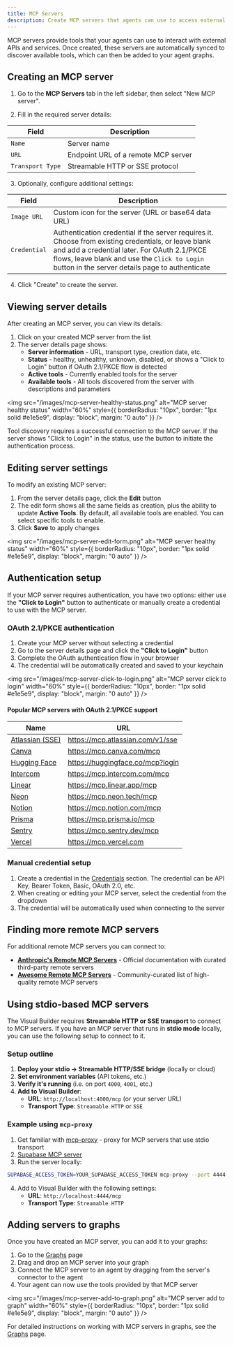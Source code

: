 ```yaml
---
title: MCP Servers
description: Create MCP servers that agents can use to access external services.
---
```


MCP servers provide tools that your agents can use to interact with external APIs and services. Once created, these servers are automatically synced to discover available tools, which can then be added to your agent graphs.

## Creating an MCP server

1. Go to the **MCP Servers** tab in the left sidebar, then select "New MCP server".

2. Fill in the required server details:

| Field | Description |
|-------|-------------|
| `Name` | Server name |
| `URL` | Endpoint URL of a remote MCP server |
| `Transport Type` | Streamable HTTP or SSE protocol |

3. Optionally, configure additional settings:

| Field | Description |
|-------|-------------|
| `Image URL` | Custom icon for the server (URL or base64 data URL) |
| `Credential` | Authentication credential if the server requires it. Choose from existing credentials, or leave blank and add a credential later. For OAuth 2.1/PKCE flows, leave blank and use the `Click to Login` button in the server details page to authenticate |

4. Click "Create" to create the server.

## Viewing server details

After creating an MCP server, you can view its details:

1. Click on your created MCP server from the list
2. The server details page shows:
   - **Server information** - URL, transport type, creation date, etc.
   - **Status** - healthy, unhealthy, unknown, disabled, or shows a "Click to Login" button if OAuth 2.1/PKCE flow is detected
   - **Active tools** - Currently enabled tools for the server
   - **Available tools** - All tools discovered from the server with descriptions and parameters

<img
  src="/images/mcp-server-healthy-status.png"
  alt="MCP server healthy status"
  width="60%"
  style={{ borderRadius: "10px", border: "1px solid #e1e5e9", display: "block", margin: "0 auto" }}
/>

<Note>Tool discovery requires a successful connection to the MCP server. If the server shows "Click to Login" in the status, use the button to initiate the authentication process.</Note>

## Editing server settings

To modify an existing MCP server:

1. From the server details page, click the **Edit** button
2. The edit form shows all the same fields as creation, plus the ability to update **Active Tools**. By default, all available tools are enabled. You can select specific tools to enable.
3. Click **Save** to apply changes

<img
  src="/images/mcp-server-edit-form.png"
  alt="MCP server healthy status"
  width="60%"
  style={{ borderRadius: "10px", border: "1px solid #e1e5e9", display: "block", margin: "0 auto" }}
/>

## Authentication setup

If your MCP server requires authentication, you have two options: either use the **"Click to Login"** button to authenticate or manually create a credential to use with the MCP server.

### OAuth 2.1/PKCE authentication
1. Create your MCP server without selecting a credential
2. Go to the server details page and click the **"Click to Login"** button
3. Complete the OAuth authentication flow in your browser
4. The credential will be automatically created and saved to your keychain

<img
  src="/images/mcp-server-click-to-login.png"
  alt="MCP server click to login"
  width="60%"
  style={{ borderRadius: "10px", border: "1px solid #e1e5e9", display: "block", margin: "0 auto" }}
/>

#### Popular MCP servers with OAuth 2.1/PKCE support

| Name | URL |
|------|-----|
| [Atlassian (SSE)](https://support.atlassian.com/rovo/docs/getting-started-with-the-atlassian-remote-mcp-server/) | https://mcp.atlassian.com/v1/sse |
| [Canva](https://www.canva.dev/docs/connect/canva-mcp-server-setup/) | https://mcp.canva.com/mcp |
| [Hugging Face](https://huggingface.co/mcp) | https://huggingface.co/mcp?login |
| [Intercom](https://developers.intercom.com/docs/guides/mcp) | https://mcp.intercom.com/mcp |
| [Linear](https://linear.app/docs/mcp) | https://mcp.linear.app/mcp |
| [Neon](https://neon.com/docs/ai/neon-mcp-server) | https://mcp.neon.tech/mcp |
| [Notion](https://developers.notion.com/docs/get-started-with-mcp) | https://mcp.notion.com/mcp |
| [Prisma](https://www.prisma.io/docs/postgres/integrations/mcp-server#remote-mcp-server) | https://mcp.prisma.io/mcp |
| [Sentry](https://docs.sentry.io/product/sentry-mcp/) | https://mcp.sentry.dev/mcp |
| [Vercel](https://vercel.com/docs/mcp/vercel-mcp) | https://mcp.vercel.com |


### Manual credential setup
1. Create a credential in the [Credentials](/visual-builder/credentials) section. The credential can be API Key, Bearer Token, Basic, OAuth 2.0, etc.
2. When creating or editing your MCP server, select the credential from the dropdown
3. The credential will be automatically used when connecting to the server


## Finding more remote MCP servers

For additional remote MCP servers you can connect to:

- **[Anthropic's Remote MCP Servers](https://docs.anthropic.com/en/docs/agents-and-tools/remote-mcp-servers)** - Official documentation with curated third-party remote servers
- **[Awesome Remote MCP Servers](https://github.com/jaw9c/awesome-remote-mcp-servers)** - Community-curated list of high-quality remote MCP servers


## Using stdio-based MCP servers

The Visual Builder requires **Streamable HTTP or SSE transport** to connect to MCP servers. If you have an MCP server that runs in **stdio mode** locally, you can use the following setup to connect to it.

### Setup outline

1. **Deploy your stdio -> Streamable HTTP/SSE bridge** (locally or cloud)
2. **Set environment variables** (API tokens, etc.)  
3. **Verify it's running** (i.e. on port `4000`, `4001`, etc.)
4. **Add to Visual Builder**:
   - **URL**: `http://localhost:4000/mcp` (or your server URL)
   - **Transport Type**: `Streamable HTTP` or `SSE`

### Example using `mcp-proxy`

1. Get familiar with [mcp-proxy](https://github.com/punkpeye/mcp-proxy) - proxy for MCP servers that use stdio transport
2. [Supabase MCP server](https://github.com/supabase-community/supabase-mcp)
3. Run the server locally:
```bash
SUPABASE_ACCESS_TOKEN=YOUR_SUPABASE_ACCESS_TOKEN mcp-proxy --port 4444 --shell "npx -y @supabase/mcp-server-supabase@latest --read-only"
```
4. Add to Visual Builder with the following settings:
   - **URL**: `http://localhost:4444/mcp`
   - **Transport Type**: `Streamable HTTP`


## Adding servers to graphs

Once you have created an MCP server, you can add it to your graphs:

1. Go to the [Graphs](/visual-builder/graphs) page
2. Drag and drop an MCP server into your graph
3. Connect the MCP server to an agent by dragging from the server's connector to the agent
4. Your agent can now use the tools provided by that MCP server

<img
  src="/images/mcp-server-add-to-graph.png"
  alt="MCP server add to graph"
  width="60%"
  style={{ borderRadius: "10px", border: "1px solid #e1e5e9", display: "block", margin: "0 auto" }}
/>

For detailed instructions on working with MCP servers in graphs, see the [Graphs](/visual-builder/graphs#adding-tools) page.
